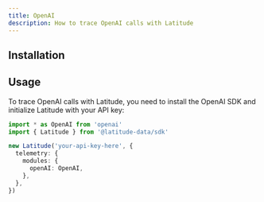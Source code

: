 ```yaml
---
title: OpenAI
description: How to trace OpenAI calls with Latitude
---
```


## Installation


<Installation />

## Usage

To trace OpenAI calls with Latitude, you need to install the OpenAI SDK and
initialize Latitude with your API key:

```typescript
import * as OpenAI from 'openai'
import { Latitude } from '@latitude-data/sdk'

new Latitude('your-api-key-here', {
  telemetry: {
    modules: {
      openAI: OpenAI,
    },
  },
})
```
